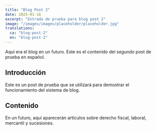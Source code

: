 ```yaml
---
title: "Blog Post 2"
date: 2025-01-16
excerpt: "Entrada de prueba para blog post 2"
image: "/images/images/placeholder/placeholder.jpg"
translations:
  ca: "blog-post-2"
  en: "blog-post-2"
---
```


Aquí era el blog en un futuro. Este es el contenido del segundo post de prueba en español.

## Introducción

Este es un post de prueba que se utilizará para demostrar el funcionamiento del sistema de blog.

## Contenido

En un futuro, aquí aparecerán artículos sobre derecho fiscal, laboral, mercantil y sucesiones.
